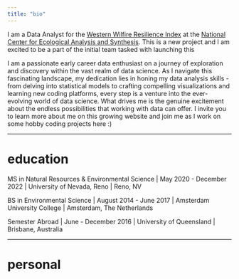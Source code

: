 ```yaml
---
title: "bio"
---
```


I am a Data Analyst for the [Western Wilfire Resilience Index](https://wildfireindex.org/) at the [National Center for Ecological Analysis and Synthesis](https://www.nceas.ucsb.edu/). This is a new project and I am excited to be a part of the initial team tasked with launching this 

I am a passionate early career data enthusiast on a journey of exploration and discovery within the vast realm of data science. As I navigate this fascinating landscape, my dedication lies in honing my data analysis skills - from delving into statistical models to crafting compelling visualizations and learning new coding platforms, every step is a venture into the ever-evolving world of data science. What drives me is the genuine excitement about the endless possibilities that working with data can offer. I invite you to learn more about me on this growing website and join me as I work on some hobby coding projects here :)


---

# education

MS in Natural Resources & Environmental Science | May 2020 - December 2022 | University of Nevada, Reno | Reno, NV

BS in Environmental Science | August 2014 - June 2017 | Amsterdam University College | Amsterdam, The Netherlands

Semester Abroad | June - December 2016 | University of Queensland | Brisbane, Australia

---

# personal

